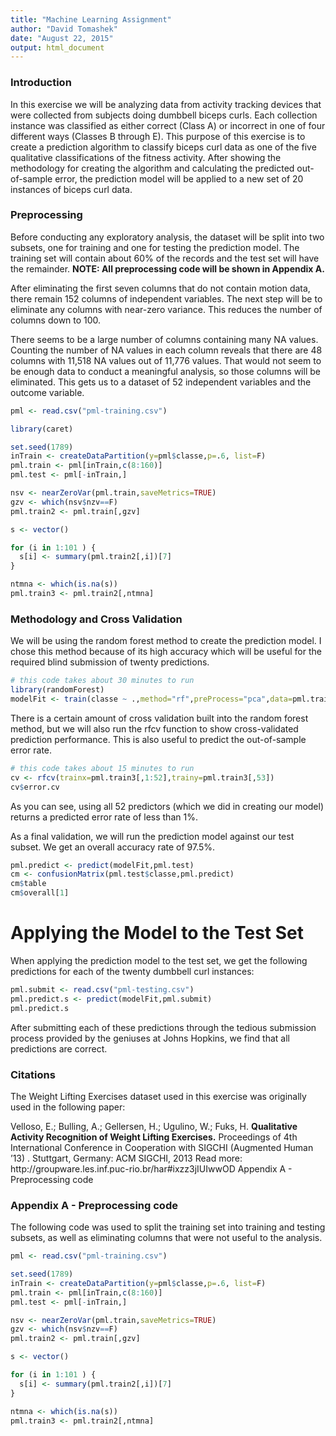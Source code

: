 ```yaml
---
title: "Machine Learning Assignment"
author: "David Tomashek"
date: "August 22, 2015"
output: html_document
---
```


### Introduction
In this exercise we will be analyzing data from activity tracking devices that were collected from subjects doing dumbbell biceps curls.  Each collection instance was classified as either correct (Class A) or incorrect in one of four different ways (Classes B through E).  This purpose of this exercise is to create a prediction algorithm to classify biceps curl data as one of the five qualitative classifications of the fitness activity.  After showing the methodology for creating the algorithm and calculating the predicted out-of-sample error, the prediction model will be applied to a new set of 20 instances of biceps curl data.

### Preprocessing
Before conducting any exploratory analysis, the dataset will be split into two subsets, one for training and one for testing the prediction model.  The training set will contain about 60% of the records and the test set will have the remainder. **NOTE: All preprocessing code will be shown in Appendix A.**

After eliminating the first seven columns that do not contain motion data, there remain 152 columns of independent variables.  The next step will be to eliminate any columns with near-zero variance.  This reduces the number of columns down to 100.

There seems to be a large number of columns containing many NA values.  Counting the number of NA values in each column reveals that there are 48 columns with 11,518 NA values out of  11,776 values.  That would not seem to be enough data to conduct a meaningful analysis, so those columns will be eliminated.  This gets us to a dataset of 52 independent variables and the outcome variable.

```r

pml <- read.csv("pml-training.csv")

library(caret)

set.seed(1789)
inTrain <- createDataPartition(y=pml$classe,p=.6, list=F)
pml.train <- pml[inTrain,c(8:160)]
pml.test <- pml[-inTrain,]

nsv <- nearZeroVar(pml.train,saveMetrics=TRUE)
gzv <- which(nsv$nzv==F)
pml.train2 <- pml.train[,gzv]

s <- vector()

for (i in 1:101 ) {
  s[i] <- summary(pml.train2[,i])[7]
}

ntmna <- which(is.na(s))
pml.train3 <- pml.train2[,ntmna]
```

### Methodology and Cross Validation
We will be using the random forest method to create the prediction model. I chose this method because of its high accuracy which will be useful for the required blind submission of twenty predictions.
```r
# this code takes about 30 minutes to run
library(randomForest)
modelFit <- train(classe ~ .,method="rf",preProcess="pca",data=pml.train3)
```
There is a certain amount of cross validation built into the random forest method, but we will also run the rfcv function to show cross-validated prediction performance.  This is also useful to predict the out-of-sample error rate.
```r
# this code takes about 15 minutes to run
cv <- rfcv(trainx=pml.train3[,1:52],trainy=pml.train3[,53])
cv$error.cv
```
As you can see, using all 52 predictors (which we did in creating our model) returns a predicted error rate of less than 1%.

As a final validation, we will run the prediction model against our test subset. We get an overall accuracy rate of 97.5%.
```r
pml.predict <- predict(modelFit,pml.test)
cm <- confusionMatrix(pml.test$classe,pml.predict)
cm$table
cm$overall[1]
```

# Applying the Model to the Test Set
When applying the prediction model to the test set, we get the following predictions for each of the twenty dumbbell curl instances:
```r
pml.submit <- read.csv("pml-testing.csv")
pml.predict.s <- predict(modelFit,pml.submit)
pml.predict.s
```
After submitting each of these predictions through the tedious submission process provided by the geniuses at Johns Hopkins, we find that all predictions are correct.

### Citations
The Weight Lifting Exercises dataset used in this exercise was originally used in the following paper:

Velloso, E.; Bulling, A.; Gellersen, H.; Ugulino, W.; Fuks, H. **Qualitative Activity Recognition of Weight Lifting Exercises.** Proceedings of 4th International Conference in Cooperation with SIGCHI (Augmented Human '13) . Stuttgart, Germany: ACM SIGCHI, 2013
Read more: http://groupware.les.inf.puc-rio.br/har#ixzz3jIUIwwOD
Appendix A - Preprocessing code

### Appendix A - Preprocessing code

The following code was used to split the training set into training and testing subsets, as well as eliminating columns that were not useful to the analysis.

```r

pml <- read.csv("pml-training.csv")

set.seed(1789)
inTrain <- createDataPartition(y=pml$classe,p=.6, list=F)
pml.train <- pml[inTrain,c(8:160)]
pml.test <- pml[-inTrain,]

nsv <- nearZeroVar(pml.train,saveMetrics=TRUE)
gzv <- which(nsv$nzv==F)
pml.train2 <- pml.train[,gzv]

s <- vector()

for (i in 1:101 ) {
  s[i] <- summary(pml.train2[,i])[7]
}

ntmna <- which(is.na(s))
pml.train3 <- pml.train2[,ntmna]

```




